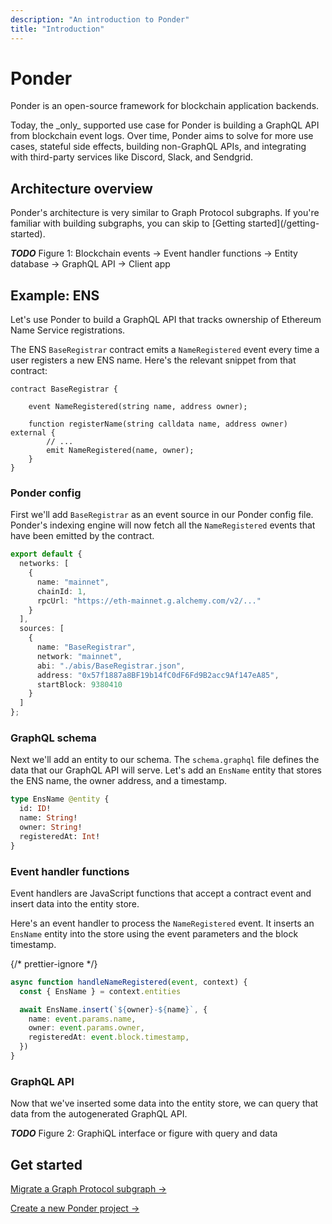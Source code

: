 ```yaml
---
description: "An introduction to Ponder"
title: "Introduction"
---
```



# Ponder

Ponder is an open-source framework for blockchain application backends.

<Callout type="warning">
  Today, the _only_ supported use case for Ponder is building a GraphQL API from
  blockchain event logs. Over time, Ponder aims to solve for more use cases,
  stateful side effects, building non-GraphQL APIs, and integrating with
  third-party services like Discord, Slack, and Sendgrid.
</Callout>

## Architecture overview

<Callout type="info">
  Ponder's architecture is very similar to Graph Protocol subgraphs. If you're
  familiar with building subgraphs, you can skip to [Getting
  started](/getting-started).
</Callout>

**_TODO_** Figure 1: Blockchain events → Event handler functions → Entity database → GraphQL API → Client app

## Example: ENS

Let's use Ponder to build a GraphQL API that tracks ownership of Ethereum Name Service registrations.

The ENS `BaseRegistrar` contract emits a `NameRegistered` event every time a user registers a new ENS name. Here's the relevant snippet from that contract:

```solidity
contract BaseRegistrar {

    event NameRegistered(string name, address owner);

    function registerName(string calldata name, address owner) external {
        // ...
        emit NameRegistered(name, owner);
    }
}
```

<div className="steps-container">

### Ponder config

First we'll add `BaseRegistrar` as an event source in our Ponder config file. Ponder's indexing engine will now fetch all the `NameRegistered` events that have been emitted by the contract.

```ts filename="ponder.config.js"
export default {
  networks: [
    {
      name: "mainnet",
      chainId: 1,
      rpcUrl: "https://eth-mainnet.g.alchemy.com/v2/..."
    }
  ],
  sources: [
    {
      name: "BaseRegistrar",
      network: "mainnet",
      abi: "./abis/BaseRegistrar.json",
      address: "0x57f1887a8BF19b14fC0dF6Fd9B2acc9Af147eA85",
      startBlock: 9380410
    }
  ]
};
```

### GraphQL schema

Next we'll add an entity to our schema. The `schema.graphql` file defines the data that our GraphQL API will serve. Let's add an `EnsName` entity that stores the ENS name, the owner address, and a timestamp.

```graphql filename="schema.graphql"
type EnsName @entity {
  id: ID!
  name: String!
  owner: String!
  registeredAt: Int!
}
```

### Event handler functions

Event handlers are JavaScript functions that accept a contract event and insert data into the entity store.

Here's an event handler to process the `NameRegistered` event. It inserts an `EnsName` entity into the store using the event parameters and the block timestamp.

{/* prettier-ignore */}
```ts filename="EthereumNameService.ts"
async function handleNameRegistered(event, context) {
  const { EnsName } = context.entities

  await EnsName.insert(`${owner}-${name}`, {
    name: event.params.name,
    owner: event.params.owner,
    registeredAt: event.block.timestamp,
  })
}
```

### GraphQL API

Now that we've inserted some data into the entity store, we can query that data from the autogenerated GraphQL API.

**_TODO_** Figure 2: GraphiQL interface or figure with query and data

</div>

## Get started

[Migrate a Graph Protocol subgraph →](/getting-started/migrate-subgraph)

[Create a new Ponder project →](/getting-started/new-project)

